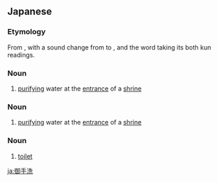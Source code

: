 ==Japanese==
{{ja-kanjitab|み|て|あら|o3=あらし|yomi=kun}}
{{ja-kanjitab|み|て|あら|o3=あらい|yomi=kun}}
{{ja-kanjitab|お|て|あら|o3=あらい|yomi=kun}}

===Etymology===
From {{compound|lang=ja|御|手|洗|t1=honorific prefix|t2=hand|t3=washing}}, with a sound change from {{IPAchar|/te.a/}} to {{IPAchar|/ta/}}, and the word {{m|ja|御}} taking its both kun readings.

===Noun===
{{ja-noun|みたらし}}

# [[purify]]ing water at the [[entrance]] of a [[shrine]]

===Noun===
{{ja-noun|みたらい}}

# [[purify]]ing water at the [[entrance]] of a [[shrine]]

===Noun===
{{ja-noun|おてあらい}}

# {{ja-def|お手洗い}} [[toilet]]

[[ja:御手洗]]